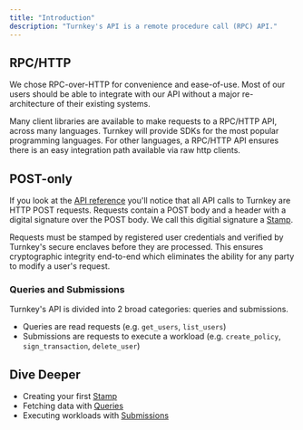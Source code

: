 ```yaml
---
title: "Introduction"
description: "Turnkey's API is a remote procedure call (RPC) API."
---
```


## RPC/HTTP

We chose RPC-over-HTTP for convenience and ease-of-use. Most of our users should be able to integrate with our API without a major re-architecture of their existing systems.

Many client libraries are available to make requests to a RPC/HTTP API, across many languages. Turnkey will provide SDKs for the most popular programming languages. For other languages, a RPC/HTTP API ensures there is an easy integration path available via raw http clients.

## POST-only

If you look at the [API reference](/api-reference/overview) you'll notice that all API calls to Turnkey are HTTP POST requests. Requests contain a POST body and a header with a digital signature over the POST body. We call this digitial signature a [Stamp](/developer-reference/api-overview/stamps).

Requests must be stamped by registered user credentials and verified by Turnkey's secure enclaves before they are processed. This ensures cryptographic integrity end-to-end which eliminates the ability for any party to modify a user's request.

### Queries and Submissions

Turnkey's API is divided into 2 broad categories: queries and submissions.

* Queries are read requests (e.g. `get_users`, `list_users`)
* Submissions are requests to execute a workload (e.g. `create_policy`, `sign_transaction`, `delete_user`)

## Dive Deeper

* Creating your first [Stamp](/developer-reference/api-overview/stamps)
* Fetching data with [Queries](/developer-reference/api-overview/queries)
* Executing workloads with [Submissions](/developer-reference/api-overview/submissions)

